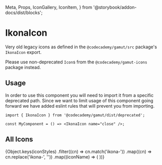   Meta,
  Props,
  IconGallery,
  IconItem,
} from '@storybook/addon-docs/dist/blocks';

<Meta title="Deprecated|Atoms/IkonaIcon" component={IkonaIcon} />

# IkonaIcon

<StoryStatus status="deprecated" />

Very old legacy icons as defined in the `@codecademy/gamut/src` package&apos;s `IkonaIcon` export.

Please use non-deprecated `Icon`s from the `@codecademy/gamut-icons` package instead.

<Props of={IkonaIcon} />

## Usage

In order to use this component you will need to import it from a specific deprecated path. Since we want
to limit usage of this component going forward we have added eslint rules that will prevent you from
importing.

```tsx
import { IkonaIcon } from '@codecademy/gamut/dist/deprecated';

const MyComponent = () => <IkonaIcon name="close" />;
```

## All Icons

<IconGallery>
  {Object.keys(iconStyles)
    .filter((cn) => cn.match('ikona-'))
    .map((cn) => cn.replace('ikona-', ''))
    .map((iconName) => (
      <IconItem key={iconName} name={iconName}>
        <IkonaIcon key={iconName} name={iconName} size={2} />
      </IconItem>
    ))}
</IconGallery>
